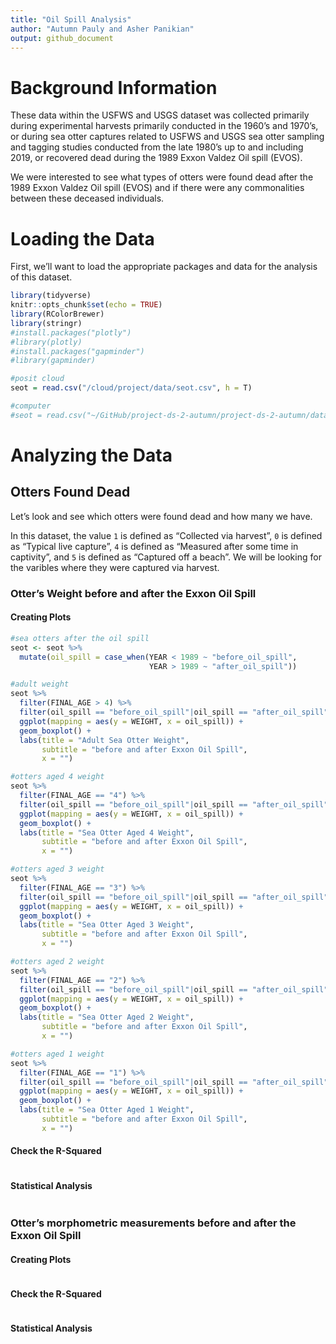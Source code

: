 ```yaml
---
title: "Oil Spill Analysis"
author: "Autumn Pauly and Asher Panikian"
output: github_document
---
```


# Background Information
These data within the USFWS and USGS dataset was collected primarily during experimental harvests primarily conducted in the 1960's and 1970's, or during sea otter captures related to USFWS and USGS sea otter sampling and tagging studies conducted from the late 1980's up to and including 2019, or recovered dead during the 1989 Exxon Valdez Oil spill (EVOS).

We were interested to see what types of otters were found dead after the 1989 Exxon Valdez Oil spill (EVOS) and if there were any commonalities between these deceased individuals. 

# Loading the Data
First, we'll want to load the appropriate packages and data for the analysis of this dataset.

```r
library(tidyverse)
knitr::opts_chunk$set(echo = TRUE)
library(RColorBrewer)
library(stringr)
#install.packages("plotly")
#library(plotly)
#install.packages("gapminder")
#library(gapminder)
```

```r
#posit cloud
seot = read.csv("/cloud/project/data/seot.csv", h = T)

#computer
#seot = read.csv("~/GitHub/project-ds-2-autumn/project-ds-2-autumn/data/seot.csv", h = T)
```

# Analyzing the Data

## Otters Found Dead
Let's look and see which otters were found dead and how many we have. 

In this dataset, the value `1` is defined as "Collected via harvest", `0` is defined as "Typical live capture", `4` is defined as "Measured after some time in captivity", and `5` is defined as "Captured off a beach". We will be looking for the varibles where they were captured via harvest. 

### Otter's Weight before and after the Exxon Oil Spill
#### Creating Plots

```r
#sea otters after the oil spill
seot <- seot %>% 
  mutate(oil_spill = case_when(YEAR < 1989 ~ "before_oil_spill", 
                               YEAR > 1989 ~ "after_oil_spill"))

#adult weight
seot %>% 
  filter(FINAL_AGE > 4) %>% 
  filter(oil_spill == "before_oil_spill"|oil_spill == "after_oil_spill") %>% 
  ggplot(mapping = aes(y = WEIGHT, x = oil_spill)) + 
  geom_boxplot() +
  labs(title = "Adult Sea Otter Weight", 
       subtitle = "before and after Exxon Oil Spill", 
       x = "")

#otters aged 4 weight
seot %>% 
  filter(FINAL_AGE == "4") %>%
  filter(oil_spill == "before_oil_spill"|oil_spill == "after_oil_spill") %>% 
  ggplot(mapping = aes(y = WEIGHT, x = oil_spill)) + 
  geom_boxplot() +
  labs(title = "Sea Otter Aged 4 Weight", 
       subtitle = "before and after Exxon Oil Spill", 
       x = "")

#otters aged 3 weight
seot %>% 
  filter(FINAL_AGE == "3") %>% 
  filter(oil_spill == "before_oil_spill"|oil_spill == "after_oil_spill") %>% 
  ggplot(mapping = aes(y = WEIGHT, x = oil_spill)) + 
  geom_boxplot() +
  labs(title = "Sea Otter Aged 3 Weight", 
       subtitle = "before and after Exxon Oil Spill", 
       x = "")

#otters aged 2 weight
seot %>% 
  filter(FINAL_AGE == "2") %>%
  filter(oil_spill == "before_oil_spill"|oil_spill == "after_oil_spill") %>% 
  ggplot(mapping = aes(y = WEIGHT, x = oil_spill)) + 
  geom_boxplot() +
  labs(title = "Sea Otter Aged 2 Weight", 
       subtitle = "before and after Exxon Oil Spill", 
       x = "")

#otters aged 1 weight
seot %>% 
  filter(FINAL_AGE == "1") %>%
  filter(oil_spill == "before_oil_spill"|oil_spill == "after_oil_spill") %>% 
  ggplot(mapping = aes(y = WEIGHT, x = oil_spill)) + 
  geom_boxplot() +
  labs(title = "Sea Otter Aged 1 Weight", 
       subtitle = "before and after Exxon Oil Spill", 
       x = "")
```

#### Check the R-Squared

```r

```

#### Statistical Analysis

```r

```

### Otter's morphometric measurements before and after the Exxon Oil Spill
#### Creating Plots

```r

```

#### Check the R-Squared

```r

```

#### Statistical Analysis

```r

```






















